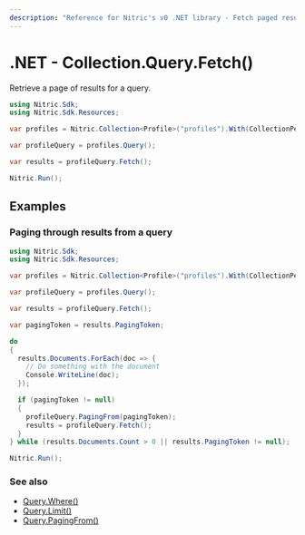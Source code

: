 ```yaml
---
description: "Reference for Nitric's v0 .NET library - Fetch paged results from a query."
---
```


# .NET - Collection.Query.Fetch()

Retrieve a page of results for a query.

```csharp
using Nitric.Sdk;
using Nitric.Sdk.Resources;

var profiles = Nitric.Collection<Profile>("profiles").With(CollectionPermission.Reading);

var profileQuery = profiles.Query();

var results = profileQuery.Fetch();

Nitric.Run();
```

## Examples

### Paging through results from a query

```csharp
using Nitric.Sdk;
using Nitric.Sdk.Resources;

var profiles = Nitric.Collection<Profile>("profiles").With(CollectionPermission.Reading);

var profileQuery = profiles.Query();

var results = profileQuery.Fetch();

var pagingToken = results.PagingToken;

do
{
  results.Documents.ForEach(doc => {
    // Do something with the document
    Console.WriteLine(doc);
  });

  if (pagingToken != null)
  {
    profileQuery.PagingFrom(pagingToken);
    results = profileQuery.Fetch();
  }
} while (results.Documents.Count > 0 || results.PagingToken != null);

Nitric.Run();
```

### See also

- [Query.Where()](./collection-query-where)
- [Query.Limit()](./collection-query-limit)
- [Query.PagingFrom()](./collection-query-pagingfrom)
